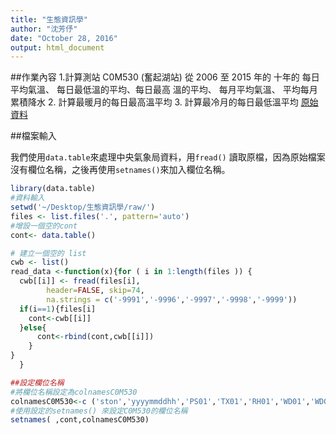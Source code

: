 ```yaml
---
title: "生態資訊學"
author: "沈芳伃"
date: "October 28, 2016"
output: html_document
---
```

##作業內容
1.計算測站 C0M530 (奮起湖站) 從 2006 ⾄ 2015 年的
⼗年的
每⽇平均氣溫、
每⽇最低溫的平均、每⽇最⾼
溫的平均、
每⽉平均氣溫、
平均每⽉累積降⽔
2. 計算最暖⽉的每⽇最⾼溫平均
3. 計算最冷⽉的每⽇最低溫平均
[原始資料](https://www.dropbox.com/s/1rozrajsrw9vh8v/raw.tar.bz2?dl=0)

##檔案輸入

我們使用```data.table```來處理中央氣象局資料，用```fread()```
讀取原檔，因為原始檔案沒有欄位名稱，之後再使用```setnames()```來加入欄位名稱。
```r
library(data.table)
#資料輸入
setwd('~/Desktop/生態資訊學/raw/')
files <- list.files('.', pattern='auto')
#增設一個空的cont
cont<- data.table()
```

```r
# 建立一個空的 list
cwb <- list()
read_data <-function(x){for ( i in 1:length(files )) {
  cwb[[i]] <- fread(files[i],
        header=FALSE, skip=74,
        na.strings = c('-9991','-9996','-9997','-9998','-9999'))
  if(i==1){files[i]
    cont<-cwb[[i]]
  }else{
      cont<-rbind(cont,cwb[[i]])
    }
}
  }

```
```r
##設定欄位名稱
#將欄位名稱設定為colnamesC0M530
colnamesC0M530<-c ('ston','yyyymmddhh','PS01','TX01','RH01','WD01','WD02','PP01','SS01')
#使用設定的setnames() 來設定C0M530的欄位名稱
setnames( ,cont,colnamesC0M530)
```
